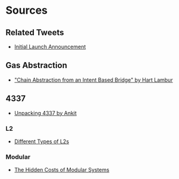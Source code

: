 # Sources

## Related Tweets

- [Initial Launch Announcement](https://x.com/shunkakinoki/status/1769767434372931978)

## Gas Abstraction

- ["Chain Abstraction from an Intent Based Bridge" by Hart Lambur](https://youtu.be/MaoZmrsH0iA?si=6pk2StwB8AcGi6-a&t=369)

## 4337

- [Unpacking 4337 by Ankit](https://frontier.tech/unpacking-erc-4337)

### L2

- [Different Types of L2s](https://vitalik.eth.limo/general/2023/10/31/l2types.html)

### Modular

- [The Hidden Costs of Modular Systems](https://multicoin.capital/2023/08/15/the-hidden-costs-of-modular-systems/)
